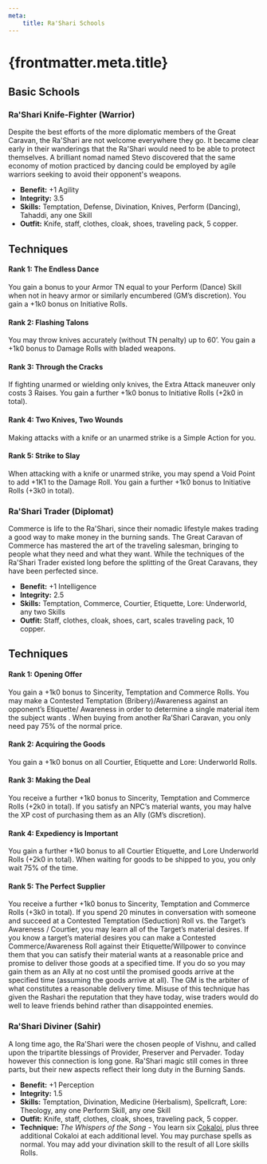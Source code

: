 ```yaml
---
meta:
    title: Ra'Shari Schools
---
```

# {frontmatter.meta.title}

## <span>Basic Schools</span>

### <span>Ra'Shari Knife-Fighter (Warrior)</span>

Despite the best efforts of the more diplomatic members of the Great Caravan, the Ra'Shari are not welcome everywhere they go. It became clear early in their wanderings that the Ra'Shari would need to be able to protect themselves. A brilliant nomad named Stevo discovered that the same economy of motion practiced by dancing could be employed by agile warriors seeking to avoid their opponent's weapons.

- <strong>Benefit:</strong> +1 Agility
- <strong>Integrity:</strong> 3.5
- <strong>Skills:</strong> Temptation, Defense, Divination, Knives, Perform (Dancing), Tahaddi, any one Skill
- <strong>Outfit:</strong> Knife, staff, clothes, cloak, shoes, traveling pack, 5 copper.

## <strong>Techniques</strong>
#### Rank 1: The Endless Dance

You gain a bonus to your Armor TN equal to your Perform (Dance) Skill when not in heavy armor or similarly encumbered (GM’s discretion). You gain a +1k0 bonus on Initiative Rolls.
#### Rank 2: Flashing Talons

You may throw knives accurately (without TN penalty) up to 60’. You gain a +1k0 bonus to Damage Rolls with bladed weapons.
#### Rank 3: Through the Cracks

If fighting unarmed or wielding only knives, the Extra Attack maneuver only costs 3 Raises. You gain a further +1k0 bonus to Initiative Rolls (+2k0 in total).
#### Rank 4: Two Knives, Two Wounds

Making attacks with a knife or an unarmed strike is a Simple Action for you.
#### Rank 5: Strike to Slay

When attacking with a knife or unarmed strike, you may spend a Void Point to add +1K1 to the Damage Roll. You gain a further +1k0 bonus to Initiative Rolls (+3k0 in total).
### <span>Ra'Shari Trader (Diplomat)</span>

Commerce is life to the Ra'Shari, since their nomadic lifestyle makes trading a good way to make money in the burning sands. The Great Caravan of Commerce has mastered the art of the traveling salesman, bringing to people what they need and what they want. While the techniques of the Ra'Shari Trader existed long before the splitting of the Great Caravans, they have been perfected since.

- <strong>Benefit:</strong> +1 Intelligence
- <strong>Integrity:</strong> 2.5
- <strong>Skills:</strong> Temptation, Commerce, Courtier, Etiquette, Lore: Underworld, any two Skills
- <strong>Outfit:</strong> Staff, clothes, cloak, shoes, cart, scales traveling pack, 10 copper.

## <strong>Techniques</strong>
#### Rank 1: Opening Offer

You gain a +1k0 bonus to Sincerity, Temptation and Commerce Rolls. You may make a Contested Temptation (Bribery)/Awareness against an opponent’s Etiquette/ Awareness in order to determine a single material item the subject wants . When buying from another Ra’Shari Caravan, you only need pay 75% of the normal price.
#### Rank 2: Acquiring the Goods

You gain a +1k0 bonus on all Courtier, Etiquette and Lore: Underworld Rolls.
#### Rank 3: Making the Deal

You receive a further +1k0 bonus to Sincerity, Temptation and Commerce Rolls (+2k0 in total). If you satisfy an NPC’s material wants, you may halve the XP cost of purchasing them as an Ally (GM’s discretion).
#### Rank 4: Expediency is Important

You gain a further +1k0 bonus to all Courtier Etiquette, and Lore Underworld Rolls (+2k0 in total). When waiting for goods to be shipped to you, you only wait 75% of the time.
#### Rank 5: The Perfect Supplier

You receive a further +1k0 bonus to Sincerity, Temptation and Commerce Rolls (+3k0 in total). If you spend 20 minutes in conversation with someone and succeed at a Contested Temptation (Seduction) Roll vs. the Target’s Awareness / Courtier, you may learn all of the Target’s material desires. If you know a target’s material desires you can make a Contested Commerce/Awareness Roll against their Etiquette/Willpower to convince them that you can satisfy their material wants at a reasonable price and promise to deliver those goods at a specified time. If you do so you may gain them as an Ally at no cost until the promised goods arrive at the specified time (assuming the goods arrive at all). The GM is the arbiter of what constitutes a reasonable delivery time. Misuse of this technique has given the Rashari the reputation that they have today, wise traders would do well to leave friends behind rather than disappointed enemies.
### <span>Ra'Shari Diviner (Sahir)</span>

A long time ago, the Ra'Shari were the chosen people of Vishnu, and called upon the tripartite blessings of Provider, Preserver and Pervader. Today however this connection is long gone. Ra'Shari magic still comes in three parts, but their new aspects reflect their long duty in the Burning Sands.

- <strong>Benefit:</strong> +1 Perception
- <strong>Integrity:</strong> 1.5
- <strong>Skills:</strong> Temptation, Divination, Medicine (Herbalism), Spellcraft, Lore: Theology, any one Perform Skill, any one Skill
- <strong>Outfit:</strong> Knife, staff, clothes, cloak, shoes, traveling pack, 5 copper.
- <strong>Technique:</strong> <em>The Whispers of the Song</em> - You learn six <a href="/cokaloi">Cokaloi</a>, plus three additional Cokaloi at each additional level. You may purchase spells as normal. You may add your divination skill to the result of all Lore skills Rolls.

